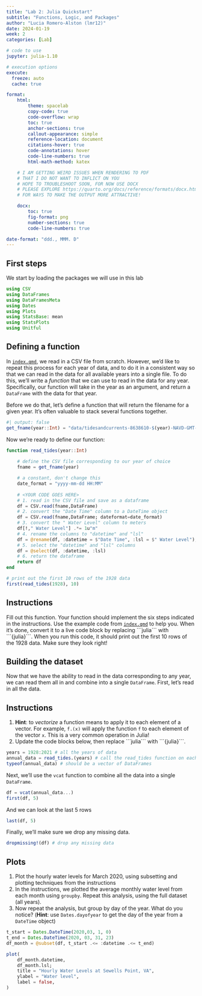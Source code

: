 ```yaml
---
title: "Lab 2: Julia Quickstart"
subtitle: "Functions, Logic, and Packages"
author: "Lucia Romero-Alston (lmr12)" 
date: 2024-01-19
week: 2
categories: [Lab]

# code to use
jupyter: julia-1.10

# execution options
execute:
  freeze: auto  
  cache: true

format: 
    html:
        theme: spacelab
        copy-code: true
        code-overflow: wrap
        toc: true
        anchor-sections: true
        callout-appearance: simple
        reference-location: document
        citations-hover: true
        code-annotations: hover
        code-line-numbers: true
        html-math-method: katex

    # I AM GETTING WEIRD ISSUES WHEN RENDERING TO PDF
    # THAT I DO NOT WANT TO INFLICT ON YOU
    # HOPE TO TROUBLESHOOT SOON, FOR NOW USE DOCX
    # PLEASE EXPLORE https://quarto.org/docs/reference/formats/docx.html
    # FOR WAYS TO MAKE THE OUTPUT MORE ATTRACTIVE!

    docx: 
        toc: true
        fig-format: png
        number-sections: true
        code-line-numbers: true

date-format: "ddd., MMM. D"
---
```


## First steps

We start by loading the packages we will use in this lab

```julia
using CSV
using DataFrames
using DataFramesMeta
using Dates
using Plots
using StatsBase: mean
using StatsPlots
using Unitful
```

## Defining a function

In [`index.qmd`](index.qmd), we read in a CSV file from scratch.
However, we'd like to repeat this process for each year of data, and to do it in a consistent way so that we can read in the data for all available years into a single file.
To do this, we'll write a *function* that we can use to read in the data for any year.
Specifically, our function will take in the year as an argument, and return a `DataFrame` with the data for that year.

Before we do that, let's define a function that will return the filename for a given year.
It's often valuable to stack several functions together.

```julia
#| output: false
get_fname(year::Int) = "data/tidesandcurrents-8638610-$(year)-NAVD-GMT-metric.csv"
```

Now we're ready to define our function:

```julia

function read_tides(year::Int)
    
    # define the CSV file corresponding to our year of choice
    fname = get_fname(year)

    # a constant, don't change this
    date_format = "yyyy-mm-dd HH:MM"
    
    # <YOUR CODE GOES HERE>
    # 1. read in the CSV file and save as a dataframe
    df = CSV.read(fname,DataFrame)
    # 2. convert the "Date Time" column to a DateTime object
    df = CSV.read(fname,DataFrame; dateformat=date_format)
    # 3. convert the " Water Level" column to meters
    df[!," Water Level"] .*= 1u"m"
    # 4. rename the columns to "datetime" and "lsl"
    df = @rename(df, :datetime = $"Date Time", :lsl = $" Water Level");
    # 5. select the "datetime" and "lsl" columns
    df = @select(df, :datetime, :lsl)
    # 6. return the dataframe
    return df
end

# print out the first 10 rows of the 1928 data
first(read_tides(1928), 10) 
```

::: {.callout-important}
## Instructions

Fill out this function.
Your function should implement the six steps indicated in the instructions.
Use the example code from [`index.qmd`](index.qmd) to help you.
When it's done, convert it to a live code block by replacing \```julia\``` with \```{julia}\```.
When you run this code, it should print out the first 10 rows of the 1928 data.
Make sure they look right!
:::

## Building the dataset

Now that we have the ability to read in the data corresponding to any year, we can read them all in and combine into a single `DataFrame`.
First, let's read in all the data.

::: {.callout-important}
## Instructions

1. **Hint**: to _vectorize_ a function means to apply it to each element of a vector. For example, `f.(x)` will apply the function `f` to each element of the vector `x`. This is a very common operation in Julia!
1. Update the code blocks below, then replace \```julia\``` with \```{julia}\```.
:::

```julia
years = 1928:2021 # all the years of data
annual_data = read_tides.(years) # call the read_tides function on each year (see hint above!)
typeof(annual_data) # should be a vector of DataFrames
```

Next, we'll use the `vcat` function to combine all the data into a single `DataFrame`.

```julia
df = vcat(annual_data...)
first(df, 5)
```

And we can look at the last 5 rows

```julia
last(df, 5)
```

Finally, we'll make sure we drop any missing data.

```julia
dropmissing!(df) # drop any missing data
```

## Plots

1. Plot the hourly water levels for March 2020, using subsetting and plotting techniques from the instructions
1. In the instructions, we plotted the average monthly water level from each month using `groupby`. Repeat this analysis, using the full dataset (all years). 
1. Now repeat the analysis, but group by day of the year. What do you notice? (**Hint**: use `Dates.dayofyear` to get the day of the year from a `DateTime` object)

```julia
t_start = Dates.DateTime(2020,03, 1, 0)
t_end = Dates.DateTime(2020, 03, 31, 23)
df_month = @subset(df, t_start .<= :datetime .<= t_end)
```

```julia
plot(
    df_month.datetime,
    df_month.lsl;
    title = "Hourly Water Levels at Sewells Point, VA",
    ylabel = "Water level",
    label = false,
)
```



